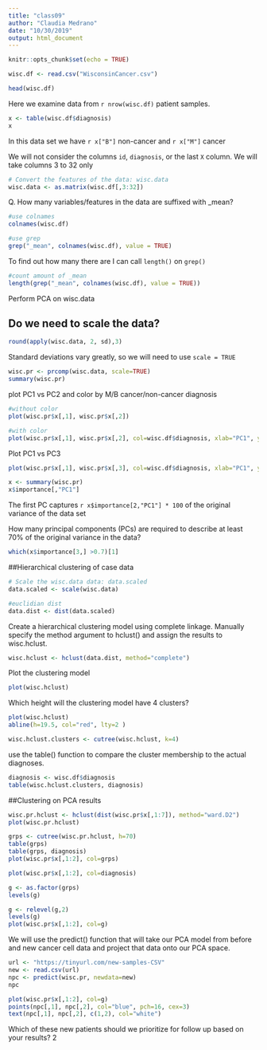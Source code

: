 ```yaml
---
title: "class09"
author: "Claudia Medrano"
date: "10/30/2019"
output: html_document
---
```


```r
knitr::opts_chunk$set(echo = TRUE)
```

```r
wisc.df <- read.csv("WisconsinCancer.csv")
```

```r
head(wisc.df)
```

Here we examine data from `r nrow(wisc.df)` patient samples.

```r
x <- table(wisc.df$diagnosis)
x
```

In this data set we have `r x["B"]` non-cancer and `r x["M"]` cancer

We will not consider the columns `id`, `diagnosis`, or the last `X` column. We will take columns 3 to 32 only 

```r
# Convert the features of the data: wisc.data
wisc.data <- as.matrix(wisc.df[,3:32])
```

Q. How many variables/features in the data are suffixed with _mean?
```r
#use colnames
colnames(wisc.df)
```

```r
#use grep
grep("_mean", colnames(wisc.df), value = TRUE)
```

To find out how many there are I can call `length()`  on `grep()`
```r
#count amount of _mean
length(grep("_mean", colnames(wisc.df), value = TRUE))
```

Perform PCA on wisc.data

## Do we need to scale the data?
```r
round(apply(wisc.data, 2, sd),3)
```

Standard deviations vary greatly, so we will need to use `scale = TRUE`
```r
wisc.pr <- prcomp(wisc.data, scale=TRUE)
summary(wisc.pr)
```

plot PC1 vs PC2 and color by M/B cancer/non-cancer diagnosis
```r
#without color 
plot(wisc.pr$x[,1], wisc.pr$x[,2])
```

```r
#with color 
plot(wisc.pr$x[,1], wisc.pr$x[,2], col=wisc.df$diagnosis, xlab="PC1", ylab="PC2")
```

Plot PC1 vs PC3
```r
plot(wisc.pr$x[,1], wisc.pr$x[,3], col=wisc.df$diagnosis, xlab="PC1", ylab="PC3")
```

```r
x <- summary(wisc.pr)
x$importance[,"PC1"]
```
The first PC captures `r x$importance[2,"PC1"] * 100` of the original variance of the data set


How many principal components (PCs) are required to describe at least 70% of the original variance in the data?

```r
which(x$importance[3,] >0.7)[1]
```

##Hierarchical clustering of case data
```r
# Scale the wisc.data data: data.scaled
data.scaled <- scale(wisc.data)
```
```r
#euclidian dist
data.dist <- dist(data.scaled)
```

Create a hierarchical clustering model using complete linkage. Manually specify the method argument to hclust() and assign the results to wisc.hclust.

```r
wisc.hclust <- hclust(data.dist, method="complete")
```
Plot the clustering model
```r
plot(wisc.hclust)
```

Which height will the clustering model have 4 clusters?
```r
plot(wisc.hclust)
abline(h=19.5, col="red", lty=2 )
```

```r
wisc.hclust.clusters <- cutree(wisc.hclust, k=4)
```

use the table() function to compare the cluster membership to the actual diagnoses.

```r
diagnosis <- wisc.df$diagnosis
table(wisc.hclust.clusters, diagnosis)
```

##Clustering on PCA results

```r
wisc.pr.hclust <- hclust(dist(wisc.pr$x[,1:7]), method="ward.D2")
plot(wisc.pr.hclust)
```

```r
grps <- cutree(wisc.pr.hclust, h=70)
table(grps)
table(grps, diagnosis)
plot(wisc.pr$x[,1:2], col=grps)
```

```r
plot(wisc.pr$x[,1:2], col=diagnosis)
```

```r
g <- as.factor(grps)
levels(g)

g <- relevel(g,2)
levels(g)
plot(wisc.pr$x[,1:2], col=g)
```

We will use the predict() function that will take our PCA model from before and new cancer cell data and project that data onto our PCA space.

```r
url <- "https://tinyurl.com/new-samples-CSV"
new <- read.csv(url)
npc <- predict(wisc.pr, newdata=new)
npc
```
```r
plot(wisc.pr$x[,1:2], col=g)
points(npc[,1], npc[,2], col="blue", pch=16, cex=3)
text(npc[,1], npc[,2], c(1,2), col="white")
```
Which of these new patients should we prioritize for follow up based on your results?
2
